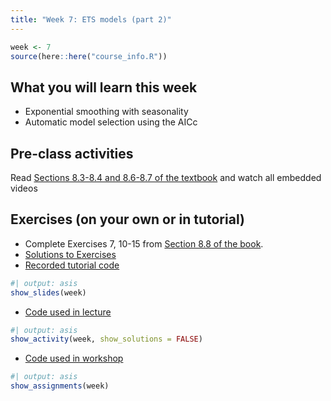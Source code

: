 ```yaml
---
title: "Week 7: ETS models (part 2)"
---
```


```r
week <- 7
source(here::here("course_info.R"))
```

## What you will learn this week

* Exponential smoothing with seasonality
* Automatic model selection using the AICc

## Pre-class activities

Read [Sections 8.3-8.4 and 8.6-8.7 of the textbook](https://otexts.com/fpp3/expsmooth.html) and watch all embedded videos

## Exercises (on your own or in tutorial)

* Complete Exercises 7, 10-15 from [Section 8.8 of the book](https://otexts.com/fpp3/expsmooth-exercises.html).
* [Solutions to Exercises](ex7-sol.qmd)
* [Recorded tutorial code](tutorial_code.R)


```r
#| output: asis
show_slides(week)
```

* [Code used in lecture](seminar_code.R)

```r
#| output: asis
show_activity(week, show_solutions = FALSE)
```

* [Code used in workshop](workshop_code.R)


```r
#| output: asis
show_assignments(week)
```

